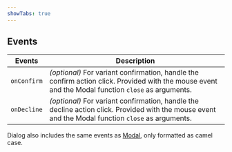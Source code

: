```yaml
---
showTabs: true
---
```



## Events

| Events      | Description                                                                                                                                        |
| ----------- | -------------------------------------------------------------------------------------------------------------------------------------------------- |
| `onConfirm` | _(optional)_ For variant confirmation, handle the confirm action click. Provided with the mouse event and the Modal function `close` as arguments. |
| `onDecline` | _(optional)_ For variant confirmation, handle the decline action click. Provided with the mouse event and the Modal function `close` as arguments. |

Dialog also includes the same events as [Modal](/uilib/components/modal), only formatted as camel case.

<ModalEventTable />
